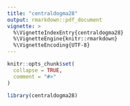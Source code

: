 ```yaml
---
title: "centraldogma28"
output: rmarkdown::pdf_document
vignette: >
  %\VignetteIndexEntry{centraldogma28}
  %\VignetteEngine{knitr::rmarkdown}
  %\VignetteEncoding{UTF-8}
---
```


```r
knitr::opts_chunk$set(
  collapse = TRUE,
  comment = "#>"
)
```

```r
library(centraldogma28)
```

